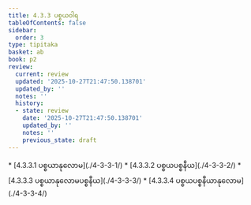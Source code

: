 ```yaml
---
title: 4.3.3 ပစ္စယဝါရ
tableOfContents: false
sidebar:
  order: 3
type: tipitaka
basket: ab
book: p2
review:
  current: review
  updated: '2025-10-27T21:47:50.138701'
  updated_by: ''
  notes: ''
  history:
  - state: review
    date: '2025-10-27T21:47:50.138701'
    updated_by: ''
    notes: ''
    previous_state: draft
---
```



<ReviewStatus review={frontmatter.review} showDetails={true} />

<HypothesisAnnotation frontmatter={frontmatter} />

<DynamicBreadcrumb />



<TableOfContents book="p2" section="4.3.3">
* [4.3.3.1 ပစ္စယာနုလောမ](./4-3-3-1/)
* [4.3.3.2 ပစ္စယပစ္စနီယ](./4-3-3-2/)
* [4.3.3.3 ပစ္စယာနုလောမပစ္စနီယ](./4-3-3-3/)
* [4.3.3.4 ပစ္စယပစ္စနီယာနုလောမ](./4-3-3-4/)
</TableOfContents>